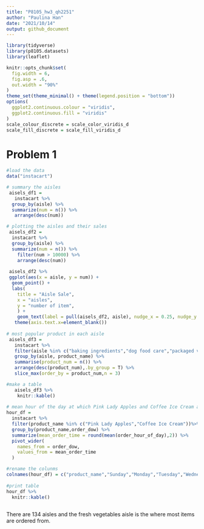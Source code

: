 ```yaml
---
title: "P8105_hw3_qh2251"
author: "Paulina Han"
date: "2021/10/14"
output: github_document
---
```

```r
library(tidyverse)
library(p8105.datasets)
library(leaflet)

knitr::opts_chunk$set(
  fig.width = 6,
  fig.asp = .6,
  out.width = "90%"
)
theme_set(theme_minimal() + theme(legend.position = "bottom"))
options(
  ggplot2.continuous.colour = "viridis",
  ggplot2.continuous.fill = "viridis"
)
scale_colour_discrete = scale_color_viridis_d
scale_fill_discrete = scale_fill_viridis_d

```

# Problem 1

```r
#load the data
data("instacart")

# summary the aisles
 aisels_df1 = 
   instacart %>% 
  group_by(aisle) %>% 
  summarize(num = n()) %>% 
   arrange(desc(num))

# plotting the aisles and their sales
 aisels_df2 =   
  instacart %>% 
  group_by(aisle) %>% 
  summarize(num = n()) %>% 
    filter(num > 10000) %>% 
    arrange(desc(num))
    
 aisels_df2 %>% 
 ggplot(aes(x = aisle, y = num)) + 
  geom_point() + 
  labs(
    title = "Aisle Sale",
    x = "aisles",
    y = "number of item",
    ) +
    geom_text(label = pull(aisels_df2, aisle), nudge_x = 0.25, nudge_y = 0.25, check_overlap = T)+
   theme(axis.text.x=element_blank())
    
# most popular product in each aisle
 aisels_df3 = 
   instacart %>% 
   filter(aisle %in% c("baking ingredients","dog food care","packaged vegetables fruits")) %>% 
   group_by(aisle, product_name) %>% 
   summarise(product_num = n()) %>% 
   arrange(desc(product_num),.by_group = T) %>% 
   slice_max(order_by = product_num,n = 3)  

#make a table
   aisels_df3 %>% 
    knitr::kable()
 
# mean hour of the day at which Pink Lady Apples and Coffee Ice Cream are ordered on each day of the week
hour_df = 
  instacart %>% 
  filter(product_name %in% c("Pink Lady Apples","Coffee Ice Cream"))%>% 
  group_by(product_name,order_dow) %>% 
  summarize(mean_order_time = round(mean(order_hour_of_day),2)) %>% 
  pivot_wider(
    names_from = order_dow,
    values_from = mean_order_time
  ) 

#rename the colunms
colnames(hour_df) = c("product_name","Sunday","Monday","Tuesday","Wednesday","Thursday","Friday","Saturday")
 
#print table
hour_df %>% 
  knitr::kable()
  
```
There are 134 aisles and the fresh vegetables aisle is the where most items are ordered from.

